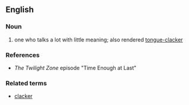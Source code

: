 ==English==

===Noun===
{{en-noun}}

# one who talks a lot with little meaning; also rendered [[tongue-clacker]]

===References===
*''The Twilight Zone'' episode "Time Enough at Last"

===Related terms===
*[[clacker]]